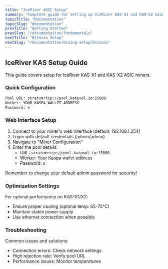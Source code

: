 ```yaml
---
title: "IceRiver ASIC Setup"
summary: "Complete guide for setting up IceRiver KAS-X1 and KAS-X2 miners with Kat Pool"
topicTitle: "Documentation"
topicSlug: "documentation"
prevTitle: "Getting Started"
prevSlug: "/documentation/fundamentals"
nextTitle: "Bitmain Setup"
nextSlug: "/documentation/mining-setup/bitmain"
---
```


## IceRiver KAS Setup Guide

This guide covers setup for IceRiver KAS-X1 and KAS-X2 ASIC miners.

### Quick Configuration

```bash
Pool URL: stratum+tcp://pool.katpool.io:15000
Worker: YOUR_KASPA_WALLET_ADDRESS
Password: x
```

### Web Interface Setup

1. Connect to your miner's web interface (default: 192.168.1.254)
2. Login with default credentials (admin/admin)
3. Navigate to "Miner Configuration"
4. Enter the pool details:
   - URL: `stratum+tcp://pool.katpool.io:15000`
   - Worker: Your Kaspa wallet address
   - Password: x

<Banner type="warning">
Remember to change your default admin password for security!
</Banner>

### Optimization Settings

For optimal performance on KAS-X1/X2:
- Ensure proper cooling (optimal temp: 65-75°C)
- Maintain stable power supply
- Use ethernet connection when possible

### Troubleshooting

Common issues and solutions:
- Connection errors: Check network settings
- High rejection rate: Verify pool URL
- Performance issues: Monitor temperatures
